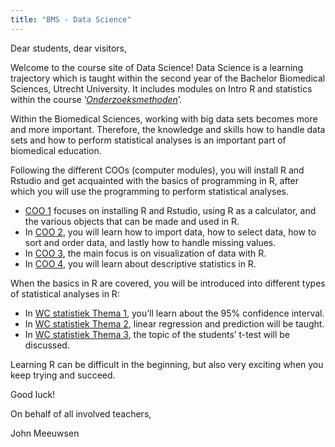 ```yaml
---
title: "BMS - Data Science"
---
```


Dear students, dear visitors,

Welcome to the course site of Data Science! Data Science is a learning trajectory which is taught within the second year of the Bachelor Biomedical Sciences, Utrecht University. It includes modules on Intro R and statistics within the course ‘[*Onderzoeksmethoden*](https://uubmw.nl/onderzoeksmethoden)’.

Within the Biomedical Sciences, working with big data sets becomes more and more important. Therefore, the knowledge and skills how to handle data sets and how to perform statistical analyses is an important part of biomedical education. 

Following the different COOs (computer modules), you will install R and Rstudio and get acquainted with the basics of programming in R, after which you will use the programming to perform statistical analyses. 

- [COO 1](COO1.html) focuses on installing R and Rstudio, using R as a calculator, and the various objects that can be made and used in R.
- In [COO 2](COO2.html), you will learn how to import data, how to select data, how to sort and order data, and lastly how to handle missing values.
- In [COO 3](COO3.html), the main focus is on visualization of data with R. 
- In [COO 4](COO4.html), you will learn about descriptive statistics in R.

When the basics in R are covered, you will be introduced into different types of statistical analyses in R:

- In [WC statistiek Thema 1](Werkcollege_statistiek_Thema_1.html), you'll learn about the 95% confidence interval.   
- In [WC statistiek Thema 2](Werkcollege_statistiek_Thema_2.html), linear regression and prediction will be taught.  
- In [WC statistiek Thema 3](Werkcollege_statistiek_Thema_3.html), the topic of the students' t-test will be discussed. 

Learning R can be difficult in the beginning, but also very exciting when you keep trying and succeed. 

Good luck!

On behalf of all involved teachers,

John Meeuwsen
